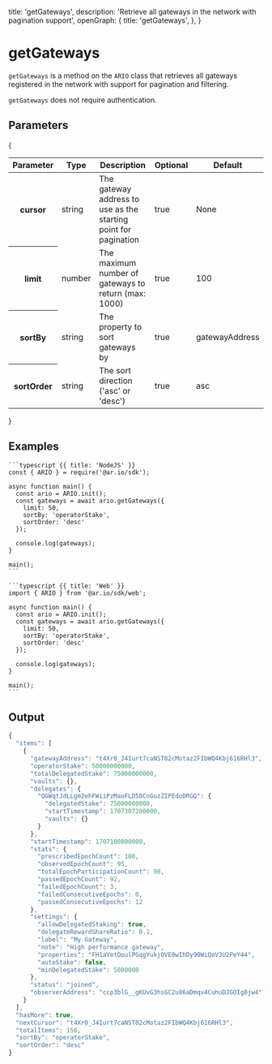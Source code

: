 
  title: 'getGateways',
  description: 'Retrieve all gateways in the network with pagination support',
  openGraph: {
    title: 'getGateways',
  },
}

<HeroPattern />

# getGateways

`getGateways` is a method on the `ARIO` class that retrieves all gateways registered in the network with support for pagination and filtering.

`getGateways` does not require authentication.

## Parameters

{

<div style={{ textAlign: 'center' }}>
  <table className="inline-table">
    <thead>
      <tr>
        <th>Parameter</th>
        <th>Type</th>
        <th>Description</th>
        <th>Optional</th>
        <th>Default</th>
      </tr>
    </thead>
    <tbody>
      <tr>
        <th>cursor</th>
        <td>string</td>
        <td>The gateway address to use as the starting point for pagination</td>
        <td>true</td>
        <td>None</td>
      </tr>
      <tr>
        <th>limit</th>
        <td>number</td>
        <td>The maximum number of gateways to return (max: 1000)</td>
        <td>true</td>
        <td>100</td>
      </tr>
      <tr>
        <th>sortBy</th>
        <td>string</td>
        <td>The property to sort gateways by</td>
        <td>true</td>
        <td>gatewayAddress</td>
      </tr>
      <tr>
        <th>sortOrder</th>
        <td>string</td>
        <td>The sort direction ('asc' or 'desc')</td>
        <td>true</td>
        <td>asc</td>
      </tr>
    </tbody>
  </table>
</div>
}

## Examples

<CodeGroup title="getGateways">

    ```typescript {{ title: 'NodeJS' }}
    const { ARIO } = require('@ar.io/sdk');

    async function main() {
      const ario = ARIO.init();
      const gateways = await ario.getGateways({
        limit: 50,
        sortBy: 'operatorStake',
        sortOrder: 'desc'
      });

      console.log(gateways);
    }

    main();
    ```

    ```typescript {{ title: 'Web' }}
    import { ARIO } from '@ar.io/sdk/web';

    async function main() {
      const ario = ARIO.init();
      const gateways = await ario.getGateways({
        limit: 50,
        sortBy: 'operatorStake',
        sortOrder: 'desc'
      });

      console.log(gateways);
    }

    main();
    ```

</CodeGroup>

## Output

```js
{
  "items": [
    {
      "gatewayAddress": "t4Xr0_J4Iurt7caNST02cMotaz2FIbWQ4Kbj616RHl3",
      "operatorStake": 50000000000,
      "totalDelegatedStake": 75000000000,
      "vaults": {},
      "delegates": {
        "QGWqtJdLLgm2ehFWiiPzMaoFLD50CnGuzZIPEdoDRGQ": {
          "delegatedStake": 75000000000,
          "startTimestamp": 1707307200000,
          "vaults": {}
        }
      },
      "startTimestamp": 1707100800000,
      "stats": {
        "prescribedEpochCount": 100,
        "observedEpochCount": 95,
        "totalEpochParticipationCount": 98,
        "passedEpochCount": 92,
        "failedEpochCount": 3,
        "failedConsecutiveEpochs": 0,
        "passedConsecutiveEpochs": 12
      },
      "settings": {
        "allowDelegatedStaking": true,
        "delegateRewardShareRatio": 0.1,
        "label": "My Gateway",
        "note": "High performance gateway",
        "properties": "FH1aVetOoulPGqgYukj0VE0wIhDy90WiQoV3U2PeY44",
        "autoStake": false,
        "minDelegatedStake": 5000000
      },
      "status": "joined",
      "observerAddress": "ccp3blG__gKUvG3hsGC2u06aDmqv4CuhuDJGOIg0jw4"
    }
  ],
  "hasMore": true,
  "nextCursor": "t4Xr0_J4Iurt7caNST02cMotaz2FIbWQ4Kbj616RHl3",
  "totalItems": 156,
  "sortBy": "operatorStake",
  "sortOrder": "desc"
}
```
